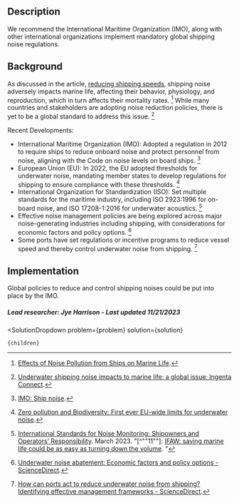 


## Description

We recommend the International Maritime Organization (IMO), along with other international organizations implement mandatory global shipping noise regulations.

## Background

As discussed in the article, [reducing shipping speeds](https://www.urbancruiseship.org/oceans/ocean_environment/ocean_biodiversity), shipping noise adversely impacts marine life, affecting their behavior, physiology, and reproduction, which in turn affects their mortality rates. [^"1"] While many countries and stakeholders are adopting noise reduction policies, there is yet to be a global standard to address this issue. [^"5"]

Recent Developments:
- International Maritime Organization (IMO): Adopted a regulation in 2012 to require ships to reduce onboard noise and protect personnel from noise, aligning with the Code on noise levels on board ships​. [^"9"]
- European Union (EU): In 2022, the EU adopted thresholds for underwater noise, mandating member states to develop regulations for shipping to ensure compliance with these thresholds​. [^"8"]
- International Organization for Standardization (ISO): Set multiple standards for the maritime industry, including ISO 2923:1996 for on-board noise, and ISO 17208-1:2016 for underwater acoustics​. [^"10"]
- Effective noise management policies are being explored across major noise-generating industries including shipping, with considerations for economic factors and policy options. ​[^"12"]
- Some ports have set regulations or incentive programs to reduce vessel speed and thereby control underwater noise from shipping​. [^"13"]

## Implementation

Global policies to reduce and control shipping noises could be put into place by the IMO.

##### Lead researcher: Jye Harrison - Last updated 11/21/2023

[^"1"]:  [Effects of Noise Pollution from Ships on Marine Life](https://www.marineinsight.com/environment/effects-of-noise-pollution-from-ships-on-marine-life/). 
[^"2"]:  [Noise Comparisons](https://www.chem.purdue.edu/chemsafety/Training/PPETrain/dblevels.htm). 
[^"3"]:  [Slow and Steady Saves the Race: We need to regulate underwater noise pollution to protect marine wildlife](https://www.oecd-forum.org/posts/slow-and-steady-saves-the-race-we-need-to-regulate-underwater-noise-pollution-to-protect-marine-wildlife). 
[^"4"]:  [Validated shipping noise maps of the Northeast Atlantic - ScienceDirect](https://www.sciencedirect.com/science/article/pii/S0048969720330266). 
[^"5"]:  [Underwater shipping noise impacts to marine life: a global issue: Ingenta Connect](https://www.ingentaconnect.com/content/ince/incecp/2022/00000264/00000001/art00006). 
[^"6"]:  [A Methodology for Shipping Noise Field Calibration and Excess Noise Estimation: The Azores Case Study](https://www.mdpi.com/2077-1312/10/11/1763). 
[^"7"]:  [Underwater shipping noise impacts to marine life: a global issue: Ingenta Connect](https://www.ingentaconnect.com/content/ince/incecp/2022/00000264/00000001/art00006;jsessionid=109u1rtzit4ag.x-ic-live-02). 
[^"8"]:  [Zero pollution and Biodiversity: First ever EU-wide limits for underwater noise](https://environment.ec.europa.eu/news/zero-pollution-and-biodiversity-first-ever-eu-wide-limits-underwater-noise-2022-11-29_en). 
[^"9"]:  [IMO: Ship noise](https://www.imo.org/en/MediaCentre/HotTopics/Pages/Noise.aspx). 
[^"10"]:  [International Standards for Noise Monitoring: Shipowners and Operators’ Responsibility](https://sinay.ai/en/international-standards-for-noise-monitoring-shipowners-and-operators-responsibility/). March 2023.
"[^""11""]:  [IFAW: saving marine life could be as easy as turning down the volume](https://www.ifaw.org/international/projects/ocean-noise-reduction-globa). "
[^"12"]:  [Underwater noise abatement: Economic factors and policy options - ScienceDirect](https://www.sciencedirect.com/science/article/pii/S1462901118310748?via%3Dihub). 
[^"13"]:  [How can ports act to reduce underwater noise from shipping? Identifying effective management frameworks - ScienceDirect](https://doi.org/10.1016/j.marpolbul.2021.113136). 

  <SolutionDropdown 
    problem={problem} 
    solution={solution}
  >
    {children}
  </SolutionDropdown>